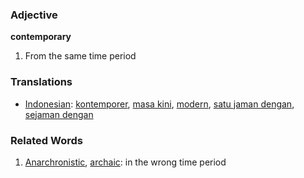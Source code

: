 === Adjective ===

'''contemporary'''

# From the same time period

=== Translations ===
*[[Indonesian]]: [[kontemporer]], [[masa kini]], [[modern]], [[satu jaman dengan]], [[sejaman dengan]]

=== Related Words ===
#[[Anarchronistic]], [[archaic]]: in the wrong time period